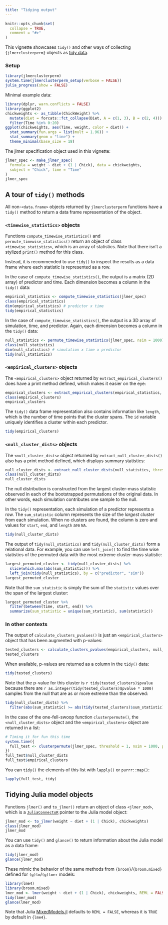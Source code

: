 ```yaml
---
title: "Tidying output"
---
```


```r
knitr::opts_chunk$set(
  collapse = TRUE,
  comment = "#>"
)
```

This vignette showcases `tidy()` and other ways of collecting `{jlmerclusterperm}` objects as [tidy data](https://r4ds.had.co.nz/tidy-data.html).


### Setup

```r
library(jlmerclusterperm)
system.time(jlmerclusterperm_setup(verbose = FALSE))
julia_progress(show = FALSE)
```

Minimal example data:

```r
library(dplyr, warn.conflicts = FALSE)
library(ggplot2)
chickweights <- as_tibble(ChickWeight) %>% 
  mutate(diet = forcats::fct_collapse(Diet, A = c(1, 3), B = c(2, 4))) %>% 
  filter(Time %in% 0:20)
ggplot(chickweights, aes(Time, weight, color = diet)) +
  stat_summary(fun.args = list(mult = 1.96)) +
  stat_summary(geom = "line") +
  theme_minimal(base_size = 18)
```

The jlmer specification object used in this vignette:

```r
jlmer_spec <- make_jlmer_spec(
  formula = weight ~ diet + (1 | Chick), data = chickweights,
  subject = "Chick", time = "Time"
)
jlmer_spec
```


## A tour of `tidy()` methods

All non-`<data.frame>` objects returned by `jlmerclusterperm` functions have a `tidy()` method to return a data frame representation of the object.

### `<timewise_statistics>` objects

Functions `compute_timewise_statistics()` and `permute_timewise_statistics()` return an object of class `<timewise_statistics>`, which is an array of statistics. Note that there isn't a stylized `print()` method for this class.

Instead, it is recommended to use `tidy()` to inspect the results as a data frame where each statistic is represented as a row.

In the case of `compute_timewise_statistics()`, the output is a matrix (2D array) of predictor and time. Each dimension becomes a column in the `tidy()` data:

```r
empirical_statistics <- compute_timewise_statistics(jlmer_spec)
class(empirical_statistics)
dim(empirical_statistics) # predictor x time
tidy(empirical_statistics)
```

In the case of `compute_timewise_statistics()`, the output is a 3D array of simulation, time, and predictor. Again, each dimension becomes a column in the `tidy()` data:

```r
null_statistics <- permute_timewise_statistics(jlmer_spec, nsim = 1000)
class(null_statistics)
dim(null_statistics) # simulation x time x predictor
tidy(null_statistics)
```

### `<empirical_clusters>` objects

The `<empirical_clusters>` object returned by `extract_empirical_clusters()` does have a print method defined, which makes it easier on the eye:

```r
empirical_clusters <- extract_empirical_clusters(empirical_statistics, threshold = 1)
class(empirical_clusters)
empirical_clusters
```

The `tidy()` data frame representation also contains information like `length`, which is the number of time points that the cluster spans. The `id` variable uniquely identifies a cluster within each predictor.

```r
tidy(empirical_clusters)
```

### `<null_cluster_dists>` objects

The `<null_cluster_dists>` object returned by `extract_null_cluster_dists()` also has a print method defined, which displays summary statistics:

```r
null_cluster_dists <- extract_null_cluster_dists(null_statistics, threshold = 1)
class(null_cluster_dists)
null_cluster_dists
```

The null distribution is constructed from the largest cluster-mass statistic observed in each of the bootstrapped permutations of the original data. In other words, each simulation contributes one sample to the null.

In the `tidy()` representation, each simulation of a predictor represents a row. The `sum_statistic` column represents the size of the _largest_ cluster from each simulation. When no clusters are found, the column is zero and values for `start`, `end`, and `length` are `NA`.

```r
tidy(null_cluster_dists)
```

The output of `tidy(null_statistics)` and `tidy(null_cluster_dists)` form a relational data. For example, you can use `left_join()` to find the time wise statistics of the permuted data with the most extreme cluster-mass statistic:

```r
largest_permuted_cluster <- tidy(null_cluster_dists) %>% 
  slice(which.max(abs(sum_statistic))) %>% 
  left_join(tidy(null_statistics), by = c("predictor", "sim"))
largest_permuted_cluster
```

Note that the `sum_statistic` is simply the sum of the `statistic` values over the span of the largest cluster:

```r
largest_permuted_cluster %>% 
  filter(between(time, start, end)) %>% 
  summarize(sum_statistic = unique(sum_statistic), sum(statistic))
```

### In other contexts

The output of `calculate_clusters_pvalues()` is just an `<empirical_clusters>` object that has been augmented with p-values:

```r
tested_clusters <- calculate_clusters_pvalues(empirical_clusters, null_cluster_dists)
tested_clusters
```

When available, p-values are returned as a column in the `tidy()` data:

```r
tidy(tested_clusters)
```

Note that the p-value for this cluster is `r tidy(tested_clusters)$pvalue` because there are `r as.integer(tidy(tested_clusters)$pvalue * 1000)` samples from the null that are as or more extreme than the observed:

```r
tidy(null_cluster_dists) %>% 
  filter(abs(sum_statistic) >= abs(tidy(tested_clusters)$sum_statistic))
```

In the case of the one-fell-swoop function `clusterpermute()`, the `<null_cluster_dists>` object and the `<empirical_clusters>` object are returned in a list:

```r
# Timing it for fun this time
system.time({
  full_test <- clusterpermute(jlmer_spec, threshold = 1, nsim = 1000, progress = FALSE)
})
full_test$null_cluster_dists
full_test$empirical_clusters
```

You can `tidy()` the elements of this list with `lapply()` or `purrr::map()`:

```r
lapply(full_test, tidy)
```


## Tidying Julia model objects

Functions `jlmer()` and `to_jlmer()` return an object of class `<jlmer_mod>`, which is a [`JuliaConnectoR`](https://github.com/stefan-m-lenz/JuliaConnectoR) pointer to the Julia model object:

```r
jlmer_mod <- to_jlmer(weight ~ diet + (1 | Chick), chickweights)
class(jlmer_mod)
jlmer_mod
```

You can use `tidy()` and `glance()` to return information about the Julia model as a data frame:

```r
tidy(jlmer_mod)
glance(jlmer_mod)
```

These mimic the behavior of the same methods from `{broom}`/`{broom.mixed}` defined for `(g)lm`/`(g)lmer` models:

```r
library(lme4)
library(broom.mixed)
lmer_mod <- lmer(weight ~ diet + (1 | Chick), chickweights, REML = FALSE)
tidy(lmer_mod)
glance(lmer_mod)
```

Note that Julia [MixedModels.jl](https://github.com/JuliaStats/MixedModels.jl) defaults to `REML = FALSE`, whereas it is `TRUE` by default in `{lme4}`.
